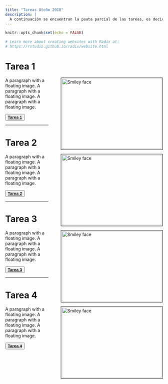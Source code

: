 ```yaml
---
title: "Tareas Otoño 2018"
description: |
  A continuación se encuentran la pauta parcial de las tareas, es decir, solo el código como el enunciado. El código tanto de la página en Redix como el R Markdown se encuentran en un repositorio en `r emo::ji("heart")` [**Github**](https://github.com/GaboCg) `r emo::ji("heart")`. 
---
```


```r
knitr::opts_chunk$set(echo = FALSE)

# Learn more about creating websites with Radix at:
# https://rstudio.github.io/radix/website.html

```

# Tarea 1

<p>
<img src="images/images_hw1_a.png" alt="Smiley face" style="float: right; width:320px; height:225px; margin-bottom: 0px 10px;
margin-left: 40px ; border: solid black 1px; padding: 2px">
A paragraph with a floating image. A paragraph with a floating image. A paragraph with a floating image.

<button class="button" onclick="myFunction()"> 
[**Tarea 1**](autumn_2018/homeworks/HW1/HWS1.html)
</button>

</p>

---

# Tarea 2 

<p>
<img src="images/images_hw2_a.png" alt="Smiley face" style="float: right; width:320px; height:225px; margin-bottom: 0px 10px;
margin-left: 40px ; border: solid black 1px; padding: 2px">
A paragraph with a floating image. A paragraph with a floating image. A paragraph with a floating image.  

<button class="button" onclick="myFunction()"> 
[**Tarea 2**](autumn_2018/homeworks/HW2/HWS2.html)
</button>

</p>

---

# Tarea 3

<p>
<img src="images/images_hw3_a.png" alt="Smiley face" style="float: right; width:320px; height:225px; margin-bottom: 0px 10px;
margin-left: 40px ; border: solid black 1px; padding: 2px">
A paragraph with a floating image. A paragraph with a floating image. A paragraph with a floating image.  

<button class="button" onclick="myFunction()"> 
[**Tarea 3**](autumn_2018/homeworks/HW3/HWS3.html)
</button>

</p>

---

# Tarea 4

<p>
<img src="images/tarea_1.jpg" alt="Smiley face" style="float: right; width:320px; height:225px; margin-bottom: 0px 10px;
margin-left: 40px ; border: solid black 1px; padding: 2px">
A paragraph with a floating image. A paragraph with a floating image. A paragraph with a floating image.  

<button class="button" onclick="myFunction()"> 
[**Tarea 4**](autumn_2018/homeworks/HW4/HWS4.html)
</button>

</p>

